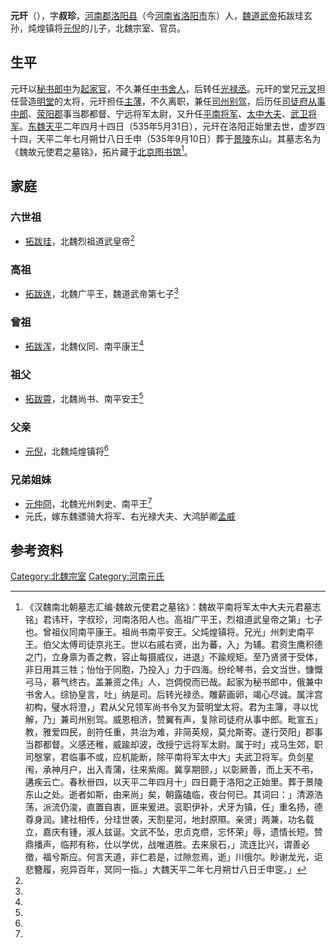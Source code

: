 '''元玕'''（{{bd|492年||535年| 5月31日|}}），字'''叔珍'''，[[河南郡|河南郡]][[洛阳县|洛阳县]]（今[[河南省|河南省]][[洛阳市|洛阳市]]东）人，[[魏道武帝|魏道武帝]]拓跋珪玄孙，炖煌镇将[[元倪|元倪]]的儿子，北魏宗室、官员。

==生平==
元玕以[[秘书郎中|秘书郎中]]为[[起家官|起家官]]，不久兼任[[中书舍人|中书舍人]]，后转任[[光禄丞|光禄丞]]。元玕的堂兄[[元叉|元叉]]担任营造[[明堂|明堂]]的太将，元玕担任[[主薄|主薄]]，不久离职，兼任[[司州别驾|司州别驾]]，后历任[[司徒府从事中郎|司徒府从事中郎]]、[[荥阳郡|荥阳郡]]事当郡都督、宁远将军太尉，又升任[[平南将军|平南将军]]、[[太中大夫|太中大夫]]、[[武卫将军|武卫将军]]。[[东魏|东魏]][[天平_(东魏)|天平]]二年四月十四日（535年5月31日），元玕在洛阳正始里去世，虚岁四十四，天平二年七月朔廿八日壬申（535年9月10日）葬于[[景陵|景陵]]东山。其墓志名为《魏故元使君之墓铭》，拓片藏于[[北京图书馆|北京图书馆]]<ref name=autogenerated1>《汉魏南北朝墓志汇编·魏故元使君之墓铭》：魏故平南将军太中大夫元君墓志铭」君讳玕，字叔珍，河南洛阳人也。高祖广平王，烈祖道武皇帝之第」七子也。曾祖仪同南平康王。祖尚书南平安王。父炖煌镇将。兄光」州刺史南平王。伯父太傅司徒京兆王。世以右戚右贤，出为蕃，入」为辅。君资生鹰积德之门，立身禀为善之教，容止每摄威仪，进退」不踰规矩。至乃贤贤于受体，非日用其三牲；怡怡于同胞，乃投入」力于四海。纷纶琴书，会文当世，慷慨弓马，慕气终古。盖兼资之伟」人，岂倜傥而已哉。起家为秘书郎中，俄兼中书舍人。综协皇言，吐」纳是司。后转光禄丞。雕薪画卵，竭心尽诚。属泮宫初构，璧水将澄，」君从父兄领军尚书令叉为营明堂太将。君为主簿，寻以忧解，乃」兼司州别驾。威恩相济，赞翼有声，复除司徒府从事中郎。毗宣五」教，雅爱四民，剖符任重，共治为难，非简英规，莫允斯寄。遂行荧阳」郡事当郡都督。义感还稚，威踰却波，改授宁远将军太尉。属于时」戎马生郊，职司慇掌，君临事不或，应机能断，除平南将军太中大」夫武卫将军。负剑星闱，承神月户，出入青蒲，往来紫阁。冀享期颐，」以彰厥善，而上天不弔，遘疾云亡。春秋卌四，以天平二年四月十」四日薨于洛阳之正始里。葬于景陵东山之处。逝者如斯，由来尚」矣，朝露磕临，夜台何已。其词曰：」清源浩荡，派流仍浚，直置自衷，匪来爰进。衮职伊补，犬牙为镇，任」重名扬，德尊身润。建社相传，分珪世袭，天割星河，地封原隰。亲贤」两兼，功名载立，嘉庆有锺，淑人兹诞。文武不坠，忠贞克缵，忘怀荣」辱，遗情长短。赞鼎播声，临邦有称，仕以学优，战唯道胜。去来泉石，」流连比兴，谓善必徵，福兮斯应。何言天道，非仁若是，过隙忽焉，逝」川俄尔。眇谢龙光，讵悲簪履，宛异百年，冥同一指。」大魏天平二年七月朔廿八日壬申窆。」</ref>。

==家庭==
===六世祖===
*[[拓跋珪|拓跋珪]]，北魏烈祖道武皇帝<ref name=autogenerated1 />

===高祖===
*[[拓跋连|拓跋连]]，北魏广平王，魏道武帝第七子<ref name=autogenerated1 />

===曾祖===
*[[拓跋浑|拓跋浑]]，北魏仪同、南平康王<ref name=autogenerated1 />

===祖父===
*[[拓跋霄|拓跋霄]]，北魏尚书、南平安王<ref name=autogenerated1 />

===父亲===
*[[元倪|元倪]]，北魏炖煌镇将<ref name=autogenerated1 />

===兄弟姐妹===
*[[元仲冏|元仲冏]]，北魏光州刺史、南平王<ref name=autogenerated1 />
*元氏，嫁东魏骠骑大将军、右光禄大夫、大鸿胪卿[[孟威_(北朝)|孟威]]

==参考资料==
{{reflist}}

[[Category:北魏宗室|Category:北魏宗室]]
[[Category:河南元氏|Category:河南元氏]]